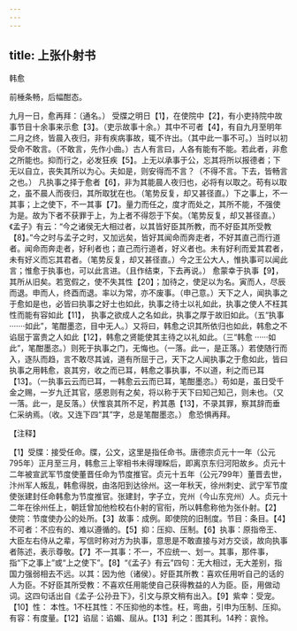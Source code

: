 ```yaml
---
---
---
```

title: 上张仆射书
---



韩愈

前棰条畅，后幅酣态。

九月一日，愈再拜：（通名。）
受牒之明日【1】，在使院中【2】，有小吏持院中故事节目十余事来示愈【3】。（吏示故事十余。）其中不可者【4】，有自九月至明年二月之终，皆晨入夜归，非有疾病事故，辄不许出。（其中此一事不可。）当时以初受命不敢言。（不敢言，先作小曲。）古人有言曰，人各有能有不能。若此者，非愈之所能也。抑而行之，必发狂疾【5】。上无以承事于公，忘其将所以报德者；下无以自立，丧失其所以为心。夫如是，则安得而不言？（不得不言。下去，皆畅言之也。）
凡执事之择于愈者【6】，非为其能晨人夜归也，必将有以取之。苟有以取之，虽不晨人而夜归，其所取犹在也。（笔势反复，却又甚径直。）下之事上，不一其事；上之使下，不一其事【7】。量力而任之，度才而处之，其所不能，不强使为是。故为下者不获罪于上，为上者不得怨于下矣。（笔势反复，却又甚径直。）《孟子》有云：“今之诸侯无大相过者，以其皆好臣其所教，而不好臣其所受教【8】。”今之时与孟子之时，又加远矣，皆好其闻命而奔走者，不好其直己而行道者。闻命而奔走者，好利者也；直己而行道者，好义者也。未有好利而爱其君者，未有好义而忘其君者。（笔势反复，却又甚径直。）今之王公大人，惟执事可以闻此言；惟愈于执事也，可以此言进。（且作结束，下去再说。）
愈蒙幸于执事【9】，其所从旧矣。若宽假之，使不失其性【20】；加待之，使足以为名。寅而人，尽辰而退。申而人，终酉而退。率以为常，亦不废事。（申己意。）天下之人，闻执事之于愈如是也，必皆曰执事之好士也如此，执事之待士以礼如此，执事之使人不枉其性而能有容如此【11】，
执事之欲成人之名如此，执事之厚于故旧如此。（五“执事·······如此”，笔酣墨恣，目中无人。）又将曰，韩愈之识其所依归也如此，韩愈之不谄屈于富贵之人如此【12】，韩愈之贤能使其主待之以礼如此。（三“韩愈
······如此”，笔酣墨恣。）则死于执事之门，无悔也。（一落。此一，是正落。）若使随行而入，逐队而趋，言不敢尽其诚，道有所屈于己，天下之人闻执事之于愈如此，皆曰执事之用韩愈，哀其穷，收之而已耳，韩愈之事执事，不以道，利之而已耳【13】。（一执事云云而已耳，一韩愈云云而已耳，笔酣墨恣。）苟如是，虽日受千金之赐，一岁九迁其官，感恩则有之矣，将以称于天下曰知己知己，则未也。（又一落。此一，是反落。）伏惟哀其所不足，矜其愚【13】，不录其罪，察其辞而垂仁采纳焉。（收。又连下四“其”字，总是笔酣墨恣。）
愈恐惧再拜。

【注释】

【1】受牒：接受任命。牒，公文，这里是指任命书。唐德宗贞元十一年（公元795年）正月至三月，韩愈三上宰相书未得理睬后，即离京东归河阳故乡。贞元十二年被宣武军节度使董晋任命为节度推官。贞元十五年（公元799年）董晋去世，汴州军人叛乱，韩愈得脱，由洛阳到达徐州。这一年秋天，徐州刺史、武宁军节度使张建封任命韩愈为节度推官。张建封，字子立，兖州（今山东兖州）人。贞元十二年在徐州任上，朝廷曾加他检校右仆射的官衔，所以韩愈称他为张仆射。【2】使院：节度使办公的处所。【3】故事：成例。即使院的旧制度。节目：条目。【4】不可者：不应有的、难以遵循的。【5】抑：压抑、压制。【6】执事：原指帝王、大臣左右侍从之辈，写信时称对方为执事，意思是不敢直接与对方交谈，故向执事者陈述，表示尊敬。【7】不一其事：不一，不应统一、划一。其事，那件事，指“下之事上”或“上之使下”。【8】“《孟子》有云”四句：无大相过，无大差别，指国力强弱相去不远。以其：因为他（诸侯）。好臣其所教：喜欢任用听自己的话的人为臣。不好臣其所受教：不喜欢任用能使自己获得教益的人为臣。臣，用做动词。这四句话出自《孟子·公孙丑下》，引文与原文稍有出入。【9】紫幸：受宠。【10】性：
本性。1不枉其性：不压抑他的本性。枉，弯曲，引申为压制、压抑。有容：有度量。【12】谄屈：谄媚、屈从。【13】利之：图其利。14矜：哀怜。